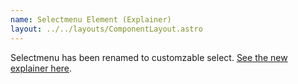 ```yaml
---
name: Selectmenu Element (Explainer)
layout: ../../layouts/ComponentLayout.astro
---
```


Selectmenu has been renamed to customzable select. [See the new explainer here](../customizableselect/).
